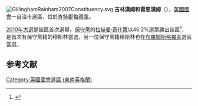 {{TA
| G1 = 英國地名
}}[[File:GillinghamRainham2007Constituency.svg|right]]
'''吉林漢姆和雷恩漢姆'''（{{lang-en|Gillingham and Rainham}}），[[英國|英國]][[英國國會|國會]]一自治市選區，位於[[肯特郡|肯特郡]][[梅德韋|梅德韋]]。

[[2010年英國大選|2010年大選]]是該區首次選舉。[[保守黨_(英國)|保守黨]]的[[拉赫曼·奇什第|拉赫曼·奇什第]]以46.2%選票勝出該區<ref name="">{{cite news
|publisher=[[英國廣播公司|英國廣播公司]]
|date=2010年5月7日
|title=Election 2010/Constituency/Gillingham and Rainham
|url=http://news.bbc.co.uk/1/shared/election2010/results/constituency/b83.stm
|accessdate=2010年5月17日
|archive-date=2017年8月23日
|archive-url=https://web.archive.org/web/20170823104607/http://news.bbc.co.uk/1/shared/election2010/results/constituency/b83.stm
|dead-url=no
}}</ref>，是首次有保守黨籍的穆斯林當選。另一位保守黨籍穆斯林也在[[布羅姆斯格羅夫_(英國國會選區)|布羅姆斯格羅夫]]選區當選。

==参考文献==
<div class="references-small">
<references></references>
</div>
{{英國國會選區 (東南英格蘭)}}
{{DEFAULTSORT:Gillingham and Rainham}}
[[Category:英國國會選區_(東南英格蘭)|Category:英國國會選區 (東南英格蘭)]]